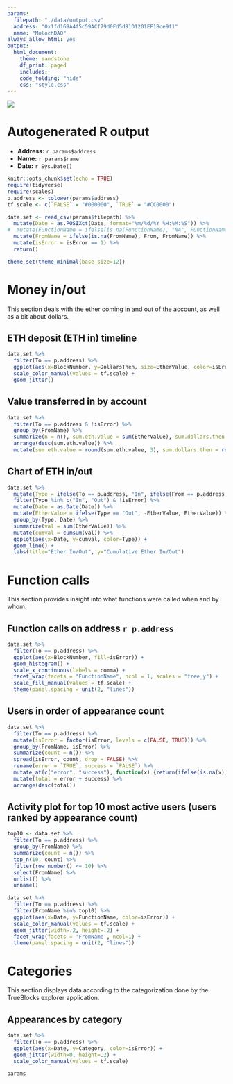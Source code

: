 ```yaml
---
params:
  filepath: "./data/output.csv"
  address: "0x1fd169A4f5c59ACf79d0Fd5d91D1201EF1Bce9f1"
  name: "MolochDAO"
always_allow_html: yes
output:
  html_document:
    theme: sandstone
    df_print: paged
    includes:
    code_folding: "hide"
    css: "style.css"
---
```


<div class="header">
<img src="trueblocks-logo.png" class="logo"/>
<h1>Autogenerated R output</h1>
<ul>
<li><strong>Address:</strong> `r params$address`</li>
<li><strong>Name:</strong> `r params$name`</li>
<li><strong>Date:</strong> `r Sys.Date()`</li>
</ul>
</div>

```r
knitr::opts_chunk$set(echo = TRUE)
require(tidyverse)
require(scales)
p.address <- tolower(params$address)
tf.scale <- c(`FALSE` = "#000000", `TRUE` = "#CC0000")
```

```r
data.set <- read_csv(params$filepath) %>%
  mutate(Date = as.POSIXct(Date, format="%m/%d/%Y %H:%M:%S")) %>%
#  mutate(FunctionName = ifelse(is.na(FunctionName), "NA", FunctionName)) %>%
  mutate(FromName = ifelse(is.na(FromName), From, FromName)) %>%
  mutate(isError = isError == 1) %>%
  return()

theme_set(theme_minimal(base_size=12))
```


# Money in/out

<div class="blue">
This section deals with the ether coming in and out of the account, as well as a bit about dollars.
</div>

## ETH deposit (ETH in) timeline

```r
data.set %>%
  filter(To == p.address) %>%
  ggplot(aes(x=BlockNumber, y=DollarsThen, size=EtherValue, color=isError)) +
  scale_color_manual(values = tf.scale) +
  geom_jitter()
```

## Value transferred in by account

```r
data.set %>%
  filter(To == p.address & !isError) %>%
  group_by(FromName) %>%
  summarize(n = n(), sum.eth.value = sum(EtherValue), sum.dollars.then = sum(DollarsThen)) %>%
  arrange(desc(sum.eth.value)) %>%
  mutate(sum.eth.value = round(sum.eth.value, 3), sum.dollars.then = round(sum.dollars.then, 3))
```

## Chart of ETH in/out
```r
data.set %>%
  mutate(Type = ifelse(To == p.address, "In", ifelse(From == p.address, "From", "Other"))) %>%
  filter(Type %in% c("In", "Out") & !isError) %>%
  mutate(Date = as.Date(Date)) %>%
  mutate(EtherValue = ifelse(Type == "Out", -EtherValue, EtherValue)) %>%
  group_by(Type, Date) %>%
  summarize(val = sum(EtherValue)) %>%
  mutate(cumval = cumsum(val)) %>%
  ggplot(aes(x=Date, y=cumval, color=Type)) +
  geom_line() +
  labs(title="Ether In/Out", y="Cumulative Ether In/Out")
```

# Function calls

<div class="blue">
This section provides insight into what functions were called when and by whom.
</div>

## Function calls on address `r p.address`

```r
data.set %>%
  filter(To == p.address) %>%
  ggplot(aes(x=BlockNumber, fill=isError)) +
  geom_histogram() +
  scale_x_continuous(labels = comma) + 
  facet_wrap(facets = "FunctionName", ncol = 1, scales = "free_y") +
  scale_fill_manual(values = tf.scale) +
  theme(panel.spacing = unit(2, "lines"))
```

## Users in order of appearance count

```r
data.set %>%
  filter(To == p.address) %>%
  mutate(isError = factor(isError, levels = c(FALSE, TRUE))) %>%
  group_by(FromName, isError) %>%
  summarize(count = n()) %>%
  spread(isError, count, drop = FALSE) %>%
  rename(error = `TRUE`, success = `FALSE`) %>%
  mutate_at(c("error", "success"), function(x) {return(ifelse(is.na(x), 0, x))}) %>%
  mutate(total = error + success) %>%
  arrange(desc(total))
```

##  Activity plot for top 10 most active users (users ranked by appearance count)

```r
top10 <- data.set %>%
  filter(To == p.address) %>%
  group_by(FromName) %>%
  summarize(count = n()) %>%
  top_n(10, count) %>%
  filter(row_number() <= 10) %>%
  select(FromName) %>%
  unlist() %>%
  unname()
```

```r
data.set %>%
  filter(To == p.address) %>%
  filter(FromName %in% top10) %>%
  ggplot(aes(x=Date, y=FunctionName, color=isError)) +
  scale_color_manual(values = tf.scale) +
  geom_jitter(width=.2, height=.2) +
  facet_wrap(facets = 'FromName', ncol=1) +
  theme(panel.spacing = unit(2, "lines"))
```


# Categories

<div class="blue">
This section displays data according to the categorization done by the TrueBlocks explorer application.
</div>

## Appearances by category

```r
data.set %>%
  filter(To == p.address) %>%
  ggplot(aes(x=Date, y=Category, color=isError)) +
  geom_jitter(width=0, height=.2) +
  scale_color_manual(values = tf.scale)
```

```r
params
```